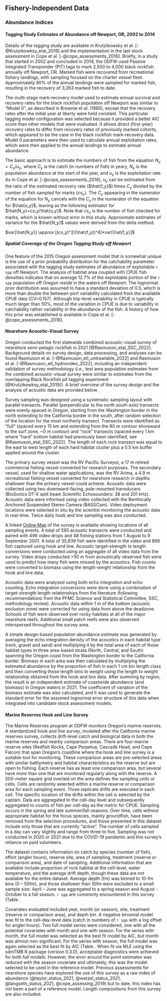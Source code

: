 ## Fishery-Independent Data

### Abundance Indices

#### Tagging Study Estimates of Abundance off Newport, OR, 2002 to 2014

Details of the tagging study are available in Krutzikowsky et al. [-@Krutzikowksy_etal_2019] and the implementation in the last stock assessment in Cope et al. [-@cope_assessments_2016]. Briefly, in a study that started in 2002 and concluded in 2014, the ODFW used Passive Integrated Transponder (PIT) tags to mark 2,500 to 4,000 black rockfish annually off Newport, OR.  Marked fish were recovered from recreational fishery landings, with sampling focused on the charter vessel fleet.  Approximately 80% of the annual landings were sampled for marked fish, resulting in the recovery of 3,263 marked fish to date.  

The multi-stage mark-recovery model used to estimate annual survival and recovery rates for the black rockfish population off Newport was similar to "Model 0", as described in Brownie et al. (1985), except that the recovery  rates after the initial year at liberty were held constant.  This particular tagging model configuration was selected because it provided a better AIC score than other models that were evaluated.  It allows direct (first-year) recovery rates to differ from recovery rates of previously marked cohorts, which appeared to be the case in the black rockfish mark-recovery data.  Model 0 parameters were then used to calculate annual exploitation rates, which were then applied to the annual landings to estimate annual abundance.

The basic approach is to estimate the numbers of fish from the equation $N_y= C_y/u_y$, where $C_y$ is the catch (in numbers of fish) in yeary, $N_y$ is the population abundance at the start of the year, and $u_y$ is the exploitation rate.  As in Cope et al. [-@cope_assessments_2016], $u_y$ can be estimated from the ratio of the estimated recovery rate ($\hat{f_y}$) times $C_y$ divided by the number of fish sampled for marks ($cs_y$).  The $C_y$ appearing in the numerator of the equation for $N_y$ cancels with the $C_y$ in the numerator of the equation for $\hat{u_y}$, leaving as the following estimator for  $\hat{N_y}=cs_y/\hat{u_y}$.  Note that $cs_y$ is the number of fish checked for marks, which is known without error in this study.  Approximate estimates of variance for the $\hat{N_y}$ values were derived from the delta method.

$var[\hat{N_y}] \approx [(cs_y)^2/(\hat{f_y})^4]*var[\hat{f_y}]$

##### Spatial Coverage of the Oregon Tagging Study off Newport

One feature of the 2015 Oregon assessment model that is somewhat unique is the use of a prior probability distribution for the catchability parameter associated with the tagging study estimates of abundance of exploitable `r spp` off Newport. The analysis of habitat area coupled with CPUE fish densities indicates that on average 12.7% of the exploitable portion of the `r spp` population off Oregon reside in the waters off Newport.  The lognormal prior distribution was assumed to have a standard deviation of 0.5, which is more than double the between-port variability calculated from the available CPUE data (CV=0.157). Although trip-level variability in CPUE is typically much larger than 50%, most of the variation in CPUE is due to variability in catchability rather variability in the abundance of the fish. A history of how this prior was established is available in Cope et al. [-@cope_assessments_2016].


#### Nearshore Acoustic-Visual Survey 

Oregon conducted the first statewide combined acoustic-visual survey of nearshore semi-pelagic rockfish in 2021 [@Rasmuson_etal_SSC_2022]. Background details on survey design, data processing, and analyses can be found Rasmuson et al. [-@Rasmuson_etl_untrawlable_2022] and Rasmuson et al. [-@Rasmuson_etl_hydrovideo_2022], including an independent validation of survey methodology (i.e., test area population estimates from the combined acoustic-visual survey were similar to estimates from the overlapping Black Rockfish pit tagging experiment [@Krutzikowksy_etal_2019]). A brief overview of the survey design and the analysis of acoustic data are provided below.

Survey sampling was designed using a systematic sampling layout with parallel transects. Parallel (perpendicular to the north south axis) transects were evenly spaced in Oregon, starting from the Washington border in the north extending to the California border in the south, after random selection of the location for the most northerly transect. Transects were identified as “full” (spaced every 15 km and extending from the 80 m contour shoreward to the surf zone, ~0 m contour) and “rock” transects (spaced every 1 km where “hard” bottom habitat had previously been identified; see @Rasmuson_etal_SSC_2022). The length of each rock transect was equal to the east to west length of each hard habitat cluster plus a 0.5 km buffer applied around the cluster. 

The primary survey vessel was the RV Pacific Surveyor, a 17 m retired commercial fishing vessel converted for research purposes. The secondary vessel, used for shallow water applications, was the RV Arima, a 4.9 m recreational fishing vessel converted for nearshore research in depths shallower than the primary vessel could achieve. Acoustic data were collected using two downward-facing, pole-mounted transducers (BioSonics DT-X split beam Scientific Echosounders: 38 and 201 kHz). Acoustic data were informed using video collected with the Benthically Anchored Suspended Stereo Camera (BASSCam). Video deployment locations were selected in situ by the scientist monitoring the acoustic data in real-time. Twice daily hook and line sampling was also conducted. 

A linked [Online Map](https://www.arcgis.com/apps/mapviewer/index.html?webmap=49e8f3a8079448c29a21d4384d2b50dd) of the survey is available showing locations of all sampling events. A total of 595 acoustic transects were conducted and paired with 496 video drops and 48 fishing stations from 1 August to 9 September 2001. A total of 35,839 fish were identified in the video and 869 fish captured using hook and line. Acoustic target-strength to length conversions were conducted using an aggregate of all video data from the survey. Video drops conducted >50 m from acoustically observed fish were used to predict how many fish were missed by the acoustics. Fish counts were converted to biomass using the length-weight relationship from the hook and line data.

Acoustic data were analyzed using both echo integration and echo counting. Echo integration conversions were done using a combination of target-strength length relationships from the literature (following recommendations from the PFMC Science and Statistical Committee, SSC, methodology review). Acoustic data within 1 m of the bottom (acoustic exclusion zone) were corrected for using data from above the deadzone. Schools of fish were observed over rocky habitats at all of the major nearshore reefs. Additional small patch reefs were also observed interspersed throughout the survey area.

A simple design-based population abundance estimate was generated by averaging the echo integration density of the acoustics in each habitat type (rock, gravel and sand) and multiplying it by the total area of each of those habitat types in three area-based strata (North, Central, and South) spanning the Oregon coast from the Washington border to the California border. Biomass in each area was then calculated by multiplying the estimated abundance by the proportion of fish in each 1 cm bin length class and then converting those length bins to weight using the length to weight relationship obtained from the hook and line data. After summing by region, the result is an independent estimate of coastwide abundance (and biomass) in Oregon waters in 2021. The coefficient of variation of the biomass estimate was also calculated, and it was used to generate the standard error for the assumed lognormal error structure of this data when integrated into candidate stock assessment models. 

#### Marine Reserves Hook and Line Survey 

The Marine Reserves program at ODFW monitors Oregon’s marine reserves. A standardized hook and line survey, modeled after the California marine reserves survey, collects drift-level catch and biological data in both the marine reserves and nearby comparison areas. There are four marine reserve sites (Redfish Rocks, Cape Perpetua, Cascade Head, and Cape Falcon) that span Oregon’s coastline where the hook and line survey is a suitable tool for monitoring. These comparison areas are pre-selected areas with similar bathymetry and habitat characteristics as the reserve but are open to fishing. Each reserve has as least one comparison area, but several have more than one that are monitored regularly along with the reserve. A 500-meter square grid overlaid on the area defines the sampling units or cells. Cells are randomly selected within a marine reserve or comparison area for each sampling event.  Three replicate drifts are executed in each cell. The specific location of the drifts within the cell is selected by the captain. Data are aggregated to the cell-day level and subsequently aggregated to counts of fish per cell-day as the metric for CPUE. Sampling occurs in the spring and late summer/fall seasons. Over time, cells without appropriate habitat for the focus species, mainly groundfish, have been removed from the selection procedures, and those presented in this dataset include only those that are currently “active”.  The number of cells sampled in a day can vary slightly and range from three to five. Sampling was not conducted in 2020 or 2021 due to the COVID-19 pandemic and this survey’s reliance on paid volunteers. 

The dataset contains information on catch by species (number of fish), effort (angler hours), reserve site, area of sampling, treatment (reserve or comparison area), and date of sampling. Additional information that are available include proportion of rock habitat at the cell-level, water temperature, and the average drift depth, though these data are not available for the entire dataset. Average depth (fm) was binned to 10-fm bins (0 – 50fm), and those shallower than 10fm were excluded to a small sample size. April – June was aggregated to a spring season and August - October to a fall season. `r spp` are commonly encountered in this survey (Table \ref{tab:percent_pos_MRHnL}. 

Covariates evaluated included year, month (or season), site, treatment (reserve or comparison area), and depth bin. A negative binomial model was fit to the cell-day-level data (catch in numbers of `r spp` with a log offset for angler hours). Two full model series were considered, one with all the potential covariates with month and one with season. For the series with month, the full model was selected as the best fit model by AIC, but month was almost non-significant. For the series with season, the full model was again selected as the best fit by AIC (Table \ref{tab:model_selection_MRHnL}. When fit via MLE using the sdmTMB R package (version 0.3.0), acceptable diagnostics were achieved for both full models.  However, the error around the point estimates was reduced with the season covariate and ultimately, this was the model selected to be used in the reference model. Previous assessments for nearshore species have explored the use of this survey as a raw index of abundance (@taylor_status_2021, @wetzel_status_2021, @langseth_status_2021, @cope_assessing_2019) but to date, this index has not been a part of a reference model. Length compositions from this survey are also included.
 


